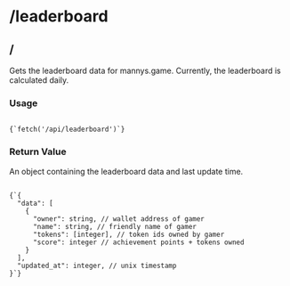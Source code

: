 
# /leaderboard

## /

Gets the leaderboard data for mannys.game. 
Currently, the leaderboard is calculated daily.

<h3 style={{ marginTop: 0 }}>Usage</h3>

<Code language="js">
{`fetch('/api/leaderboard')`}
</Code>

### Return Value

An object containing the leaderboard data and last update time.

<Code language="js">
{`{
  "data": [
    {
      "owner": string, // wallet address of gamer
      "name": string, // friendly name of gamer
      "tokens": [integer], // token ids owned by gamer
      "score": integer // achievement points + tokens owned 
    }
  ],
  "updated_at": integer, // unix timestamp
}`}
</Code>